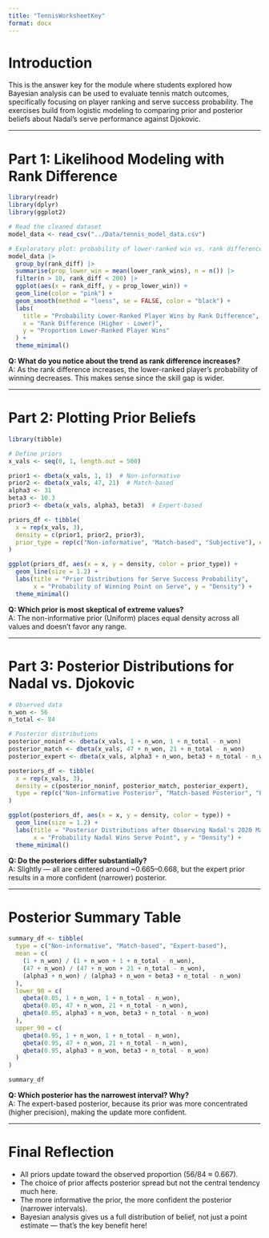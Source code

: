 ```yaml
---
title: "TennisWorksheetKey"
format: docx
---
```



# Introduction

This is the answer key for the module where students explored how Bayesian analysis can be used to evaluate tennis match outcomes, specifically focusing on player ranking and serve success probability. The exercises build from logistic modeling to comparing prior and posterior beliefs about Nadal’s serve performance against Djokovic.

---

# Part 1: Likelihood Modeling with Rank Difference

```r
library(readr)
library(dplyr)
library(ggplot2)

# Read the cleaned dataset
model_data <- read_csv("../Data/tennis_model_data.csv")

# Exploratory plot: probability of lower-ranked win vs. rank difference
model_data |> 
  group_by(rank_diff) |> 
  summarise(prop_lower_win = mean(lower_rank_wins), n = n()) |> 
  filter(n > 10, rank_diff < 200) |> 
  ggplot(aes(x = rank_diff, y = prop_lower_win)) +
  geom_line(color = "pink") +
  geom_smooth(method = "loess", se = FALSE, color = "black") +
  labs(
    title = "Probability Lower-Ranked Player Wins by Rank Difference",
    x = "Rank Difference (Higher - Lower)",
    y = "Proportion Lower-Ranked Player Wins"
  ) +
  theme_minimal()
```

**Q: What do you notice about the trend as rank difference increases?**  
A: As the rank difference increases, the lower-ranked player's probability of winning decreases. This makes sense since the skill gap is wider.

---

# Part 2: Plotting Prior Beliefs

```r
library(tibble)

# Define priors
x_vals <- seq(0, 1, length.out = 500)

prior1 <- dbeta(x_vals, 1, 1)  # Non-informative
prior2 <- dbeta(x_vals, 47, 21)  # Match-based
alpha3 <- 31
beta3 <- 10.3
prior3 <- dbeta(x_vals, alpha3, beta3)  # Expert-based

priors_df <- tibble(
  x = rep(x_vals, 3),
  density = c(prior1, prior2, prior3),
  prior_type = rep(c("Non-informative", "Match-based", "Subjective"), each = length(x_vals))
)

ggplot(priors_df, aes(x = x, y = density, color = prior_type)) +
  geom_line(size = 1.2) +
  labs(title = "Prior Distributions for Serve Success Probability",
       x = "Probability of Winning Point on Serve", y = "Density") +
  theme_minimal()
```

**Q: Which prior is most skeptical of extreme values?**  
A: The non-informative prior (Uniform) places equal density across all values and doesn’t favor any range.

---

# Part 3: Posterior Distributions for Nadal vs. Djokovic

```r
# Observed data
n_won <- 56
n_total <- 84

# Posterior distributions
posterior_noninf <- dbeta(x_vals, 1 + n_won, 1 + n_total - n_won)
posterior_match <- dbeta(x_vals, 47 + n_won, 21 + n_total - n_won)
posterior_expert <- dbeta(x_vals, alpha3 + n_won, beta3 + n_total - n_won)

posteriors_df <- tibble(
  x = rep(x_vals, 3),
  density = c(posterior_noninf, posterior_match, posterior_expert),
  type = rep(c("Non-informative Posterior", "Match-based Posterior", "Expert-based Posterior"), each = length(x_vals))
)

ggplot(posteriors_df, aes(x = x, y = density, color = type)) +
  geom_line(size = 1.2) +
  labs(title = "Posterior Distributions after Observing Nadal's 2020 Match",
       x = "Probability Nadal Wins Serve Point", y = "Density") +
  theme_minimal()
```

**Q: Do the posteriors differ substantially?**  
A: Slightly — all are centered around ~0.665–0.668, but the expert prior results in a more confident (narrower) posterior.

---

# Posterior Summary Table

```r
summary_df <- tibble(
  type = c("Non-informative", "Match-based", "Expert-based"),
  mean = c(
    (1 + n_won) / (1 + n_won + 1 + n_total - n_won),
    (47 + n_won) / (47 + n_won + 21 + n_total - n_won),
    (alpha3 + n_won) / (alpha3 + n_won + beta3 + n_total - n_won)
  ),
  lower_90 = c(
    qbeta(0.05, 1 + n_won, 1 + n_total - n_won),
    qbeta(0.05, 47 + n_won, 21 + n_total - n_won),
    qbeta(0.05, alpha3 + n_won, beta3 + n_total - n_won)
  ),
  upper_90 = c(
    qbeta(0.95, 1 + n_won, 1 + n_total - n_won),
    qbeta(0.95, 47 + n_won, 21 + n_total - n_won),
    qbeta(0.95, alpha3 + n_won, beta3 + n_total - n_won)
  )
)

summary_df
```

**Q: Which posterior has the narrowest interval? Why?**  
A: The expert-based posterior, because its prior was more concentrated (higher precision), making the update more confident.

---

# Final Reflection

- All priors update toward the observed proportion (56/84 ≈ 0.667).
- The choice of prior affects posterior spread but not the central tendency much here.
- The more informative the prior, the more confident the posterior (narrower intervals).
- Bayesian analysis gives us a full distribution of belief, not just a point estimate — that’s the key benefit here!

